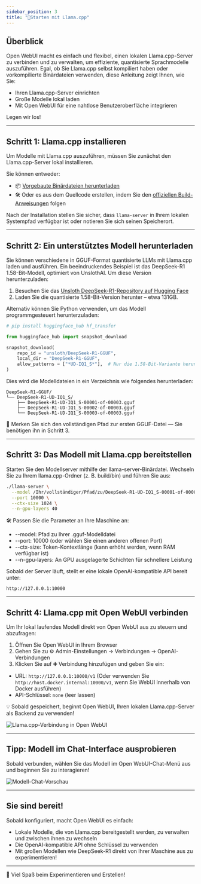 ```yaml
---
sidebar_position: 3
title: "🦙Starten mit Llama.cpp"
---
```


## Überblick

Open WebUI macht es einfach und flexibel, einen lokalen Llama.cpp-Server zu verbinden und zu verwalten, um effiziente, quantisierte Sprachmodelle auszuführen. Egal, ob Sie Llama.cpp selbst kompiliert haben oder vorkompilierte Binärdateien verwenden, diese Anleitung zeigt Ihnen, wie Sie:

- Ihren Llama.cpp-Server einrichten
- Große Modelle lokal laden
- Mit Open WebUI für eine nahtlose Benutzeroberfläche integrieren

Legen wir los!

---

## Schritt 1: Llama.cpp installieren

Um Modelle mit Llama.cpp auszuführen, müssen Sie zunächst den Llama.cpp-Server lokal installieren.

Sie können entweder:

- 📦 [Vorgebaute Binärdateien herunterladen](https://github.com/ggerganov/llama.cpp/releases)
- 🛠️ Oder es aus dem Quellcode erstellen, indem Sie den [offiziellen Build-Anweisungen](https://github.com/ggerganov/llama.cpp/blob/master/docs/build.md) folgen

Nach der Installation stellen Sie sicher, dass `llama-server` in Ihrem lokalen Systempfad verfügbar ist oder notieren Sie sich seinen Speicherort.

---

## Schritt 2: Ein unterstütztes Modell herunterladen

Sie können verschiedene in GGUF-Format quantisierte LLMs mit Llama.cpp laden und ausführen. Ein beeindruckendes Beispiel ist das DeepSeek-R1 1.58-Bit-Modell, optimiert von UnslothAI. Um diese Version herunterzuladen:

1. Besuchen Sie das [Unsloth DeepSeek-R1-Repository auf Hugging Face](https://huggingface.co/unsloth/DeepSeek-R1-GGUF)
2. Laden Sie die quantisierte 1.58-Bit-Version herunter – etwa 131GB.

Alternativ können Sie Python verwenden, um das Modell programmgesteuert herunterzuladen:

```python
# pip install huggingface_hub hf_transfer

from huggingface_hub import snapshot_download

snapshot_download(
    repo_id = "unsloth/DeepSeek-R1-GGUF",
    local_dir = "DeepSeek-R1-GGUF",
    allow_patterns = ["*UD-IQ1_S*"],  # Nur die 1.58-Bit-Variante herunterladen
)
```

Dies wird die Modelldateien in ein Verzeichnis wie folgendes herunterladen:
```
DeepSeek-R1-GGUF/
└── DeepSeek-R1-UD-IQ1_S/
    ├── DeepSeek-R1-UD-IQ1_S-00001-of-00003.gguf
    ├── DeepSeek-R1-UD-IQ1_S-00002-of-00003.gguf
    └── DeepSeek-R1-UD-IQ1_S-00003-of-00003.gguf
```

📍 Merken Sie sich den vollständigen Pfad zur ersten GGUF-Datei — Sie benötigen ihn in Schritt 3.

---

## Schritt 3: Das Modell mit Llama.cpp bereitstellen

Starten Sie den Modellserver mithilfe der llama-server-Binärdatei. Wechseln Sie zu Ihrem llama.cpp-Ordner (z. B. build/bin) und führen Sie aus:

```bash
./llama-server \
  --model /Ihr/vollständiger/Pfad/zu/DeepSeek-R1-UD-IQ1_S-00001-of-00003.gguf \
  --port 10000 \
  --ctx-size 1024 \
  --n-gpu-layers 40
```

🛠️ Passen Sie die Parameter an Ihre Maschine an:

- --model: Pfad zu Ihrer .gguf-Modelldatei
- --port: 10000 (oder wählen Sie einen anderen offenen Port)
- --ctx-size: Token-Kontextlänge (kann erhöht werden, wenn RAM verfügbar ist)
- --n-gpu-layers: An GPU ausgelagerte Schichten für schnellere Leistung

Sobald der Server läuft, stellt er eine lokale OpenAI-kompatible API bereit unter:

```
http://127.0.0.1:10000
```

---

## Schritt 4: Llama.cpp mit Open WebUI verbinden

Um Ihr lokal laufendes Modell direkt von Open WebUI aus zu steuern und abzufragen:

1. Öffnen Sie Open WebUI in Ihrem Browser
2. Gehen Sie zu ⚙️ Admin-Einstellungen → Verbindungen → OpenAI-Verbindungen
3. Klicken Sie auf ➕ Verbindung hinzufügen und geben Sie ein:

- URL: `http://127.0.0.1:10000/v1`
  (Oder verwenden Sie `http://host.docker.internal:10000/v1`, wenn Sie WebUI innerhalb von Docker ausführen)
- API-Schlüssel: `none` (leer lassen)

💡 Sobald gespeichert, beginnt Open WebUI, Ihren lokalen Llama.cpp-Server als Backend zu verwenden!

![Llama.cpp-Verbindung in Open WebUI](/images/tutorials/deepseek/connection.png)

---

## Tipp: Modell im Chat-Interface ausprobieren

Sobald verbunden, wählen Sie das Modell im Open WebUI-Chat-Menü aus und beginnen Sie zu interagieren!

![Modell-Chat-Vorschau](/images/tutorials/deepseek/response.png)

---

## Sie sind bereit!

Sobald konfiguriert, macht Open WebUI es einfach:

- Lokale Modelle, die von Llama.cpp bereitgestellt werden, zu verwalten und zwischen ihnen zu wechseln
- Die OpenAI-kompatible API ohne Schlüssel zu verwenden
- Mit großen Modellen wie DeepSeek-R1 direkt von Ihrer Maschine aus zu experimentieren!

---

🚀 Viel Spaß beim Experimentieren und Erstellen!